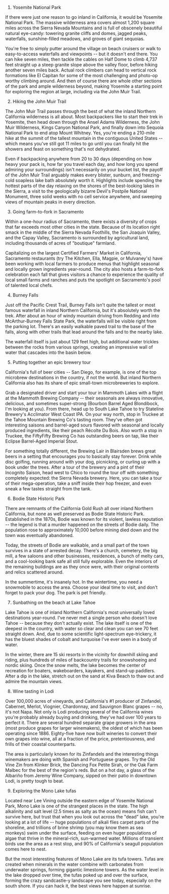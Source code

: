 1. Yosemite National Park

If there were just one reason to go inland in California, it would be Yosemite National Park. The massive wilderness area covers almost 1,200 square miles across the Sierra Nevada Mountains and is full of obscenely beautiful natural eye-candy: towering granite cliffs and domes, jagged peaks, waterfalls, sunshine-filled meadows, and groves of giant sequoias.
 
You're free to simply putter around the village on beach cruisers or walk to easy-to-access waterfalls and viewpoints -- but it doesn't end there. You can hike seven miles, then tackle the cables on Half Dome to climb 4,737 feet straight up a steep granite slope above the valley floor, before hiking another seven miles back. Actual rock climbers can head to vertical rock formations like El Capitan for some of the most challenging and photo-op worthy climbing around. And then of course there are whole other sections of the park and ample wilderness beyond, making Yosemite a starting point for exploring the region at large, including via the John Muir Trail.
 
2. Hiking the John Muir Trail
 
The John Muir Trail passes through the best of what the inland Northern California wilderness is all about. Most backpackers like to start their trek in Yosemite, then head down through the Ansel Adams Wilderness, the John Muir Wilderness, Kings Canyon National Park, and finally down into Sequoia National Park to end atop Mount Whitney. Yes, you're ending a 210-mile hike at the summit of the tallest mountain in the contiguous United States -- which means you've still got 11 miles to go until you can finally hit the showers and feast on something that's not dehydrated.
 
Even if backpacking anywhere from 20 to 30 days (depending on how heavy your pack is, how far you travel each day, and how long you spend admiring your surroundings) isn't necessarily on your bucket list, the payoff of the John Muir Trail arguably makes every blister, sunburn, and freezing-cold soapless lake bath absolutely worth it. Highlights include spending the hottest parts of the day relaxing on the shores of the best-looking lakes in the Sierra, a visit to the geologically bizarre Devil's Postpile National Monument, three solid weeks with no cell service anywhere, and sweeping views of mountain peaks in every direction.
 
3. Going farm-to-fork in Sacramento
  
Within a one-hour radius of Sacramento, there exists a diversity of crops that far exceeds most other cities in the state. Because of its location right smack in the middle of the Sierra Nevada Foothills, the San Joaquin Valley, and the Capay Valley, Sacramento is surrounded by agricultural land, including thousands of acres of "boutique" farmland.
 
Capitalizing on the largest Certified Farmers' Market in California, Sacramento restaurants (try The Kitchen, Ella, Magpie, or Mulvaney's) have been working with local farmers to produce menus that highlight seasonal and locally grown ingredients year-round. The city also hosts a farm-to-fork celebration each fall that gives visitors a chance to experience the quality of local small farms and ranches and puts the spotlight on Sacramento's pool of talented local chefs.
 
4. Burney Falls
 
Just off the Pacific Crest Trail, Burney Falls isn't quite the tallest or most famous waterfall in inland Northern California, but it's absolutely worth the trek. After about an hour of windy mountain driving from Redding and into McArthur-Burney Falls State Park, the waterfalls will be visible right from the parking lot. There's an easily walkable paved trail to the base of the falls, along with other trails that lead around the falls and to the nearby lake.
 
The waterfall itself is just about 129 feet high, but additional water trickles between the rocks from various springs, creating an impressive wall of water that cascades into the basin below.
 
5. Putting together an epic brewery tour
  
California's full of beer cities -- San Diego, for example, is one of the top microbrew destinations in the country, if not the world. But inland Northern California also has its share of epic small-town microbreweries to explore.

Grab a designated driver and start your tour in Mammoth Lakes with a flight at the Mammoth Brewing Company -- their seasonals are always innovative, delicious, and sometimes super-strong (Bourbon Barrel Aged Blondibock, I'm looking at you). From there, head up to South Lake Tahoe to try Stateline Brewery's Acclimator West Coast IPA. On your way north, stop in Truckee at the Tahoe Mountain Brewing Co's tasting room. They've often got interesting saisons and barrel-aged sours flavored with seasonal and locally produced ingredients, like their peach Récolte Du Bois. Also worth a stop in Truckee, the FiftyFifty Brewing Co has outstanding beers on tap, like their Eclipse Barrel-Aged Imperial Stout.
 
For something totally different, the Brewing Lair in Blairsden brews great beers in a setting that encourages you to basically stay forever. Drink while disc golfing, running around with your dog, picnicking, or curling up with a book under the trees. After a tour of the brewery and a pint of their Incognito Saison, head west to Chico to round the tour off with something completely expected: the Sierra Nevada brewery. Here, you can take a tour of their mega-operation, take a sniff inside their hop freezer, and even sneak a few tastes straight from the tank.
 
6. Bodie State Historic Park
 
There are remnants of the California Gold Rush all over inland Northern California, but none as well preserved as Bodie State Historic Park. Established in the 1870s, Bodie was known for its violent, lawless reputation -- the legend is that a murder happened on the streets of Bodie daily. The population rose to approximately 10,000 before mining died down and the town was eventually abandoned.
 
Today, the streets of Bodie are walkable, and a small part of the town survives in a state of arrested decay. There's a church, cemetery, the big mill, a few saloons and other businesses, residences, a bunch of melty cars, and a cool-looking bank safe all still fully explorable. Even the interiors of the remaining buildings are as they once were, with their original contents and relics scattered around.
 
In the summertime, it's insanely hot. In the wintertime, you need a snowmobile to access the area. Choose your ideal time to visit, and don't forget to pack your dog. The park is pet friendly.
 
7. Sunbathing on the beach at Lake Tahoe
  
Lake Tahoe is one of inland Northern California's most universally loved destinations year-round. I've never met a single person who doesn't love Tahoe -- because they don't actually exist. The lake itself is one of the deepest in the country, with water so clear and clean you can see 70 feet straight down. And, due to some scientific light-spectrum eye-trickery, it has the bluest shades of cobalt and turquoise I've ever seen in a body of water. 
 
In the winter, there are 15 ski resorts in the vicinity for downhill skiing and riding, plus hundreds of miles of backcountry trails for snowshoeing and nordic skiing. Once the snow melts, the lake becomes the center of recreation for boaters, wakeboarders, kayakers, and stand-up paddlers. After a dip in the lake, stretch out on the sand at Kiva Beach to thaw out and admire the mountain views. 
 
8. Wine tasting in Lodi
 
Over 100,000 acres of vineyards, and California's #1 producer of Zinfandel, Cabernet, Merlot, Viognier, Chardonnay, and Sauvignon Blanc grapes -- no, it's not Napa. Not only is Lodi producing several of the California wines you're probably already buying and drinking, they've had over 100 years to perfect it. There are several hundred separate grape growers in the area (most produce grapes for larger winemakers), the oldest of which has been operating since 1886. Eighty-five have now built wineries to convert their own grapes into wine, all at a fraction of the price, pretentiousness, and frills of their coastal counterparts.
 
The area is particularly known for its Zinfandels and the interesting things winemakers are doing with Spanish and Portuguese grapes. Try the Old Vine Zin from Klinker Brick, the Dancing Fox Petite Sirah, or the Oak Farm Malbec for the best of the region's reds. But on a hot day, a glass of the Albariño from Jeremy Wine Company, sipped on their patio in downtown Lodi, is pretty tough to beat.

9. Exploring the Mono Lake tufas
 
Located near Lee Vining outside the eastern edge of Yosemite National Park, Mono Lake is one of the strangest places in the state. The high alkalinity and salt level (2.5 times as salty as the ocean) means fish can't survive here, but trust that when you look out across the "dead" lake, you're looking at a lot of life -- huge populations of alkali flies carpet parts of the shoreline, and trillions of brine shrimp (you may know them as sea monkeys) swim under the surface, feeding on even huger populations of algae that thrive in the mineral-rich, sun-warmed water. Millions of transient birds use the area as a rest stop, and 90% of California's seagull population comes here to nest.
 
But the most interesting features of Mono Lake are its tufa towers. Tufas are created when minerals in the water combine with carbonates from underwater springs, forming gigantic limestone towers. As the water level in the lake dropped over time, the tufas poked up and over the surface, forming the crazy sandcastle-y landscape you see today, especially on the south shore. If you can hack it, the best views here happen at sunrise. 
